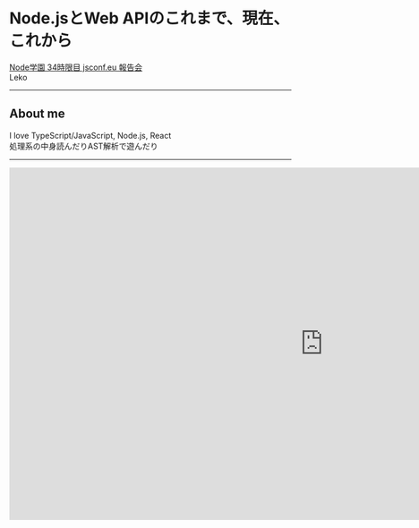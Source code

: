 

<Head>
  <Meta
    title="Node.jsとWeb APIのこれまで、現在、これから"
    description="Node学園 34時限目 jsconf.eu 報告会"
    slug="jsconf-eu-2019-nodejs-web-api"
    publishedAt={new Date(2019, 5, 27)}
  />
  <link href="https://fonts.googleapis.com/earlyaccess/notosansjapanese.css" rel="stylesheet" />
</Head>

# Node.jsとWeb APIのこれまで、現在、これから

[Node学園 34時限目 jsconf.eu 報告会](https://nodejs.connpass.com/event/134646/)  
Leko

---

## About me

<Bio />

I love TypeScript/JavaScript, Node.js, React  
処理系の中身読んだりAST解析で遊んだり

---

<iframe
  allowfullscreen
  width="1120"
  height="630"
  src="https://www.youtube.com/embed/XePfzVs852s?start=884&end=887&mute=1" 
  frameborder="0"
  allow="accelerometer; autoplay; encrypted-media; gyroscope; picture-in-picture"
/>

---

## Agenda

JSConf EU 2019のトーク  
[Joyee Cheung: Web APIs in Node.js Core: Past, Present, and Future](https://2019.jsconf.eu/joyee-cheung/web-apis-in-nodejs-core-past-present-and-future.html)  
のまとめです。

---


<img src="/assets/jsconf-eu-2019-nodejs-web-api/2019-06-24-10-51-33.png" width="100%" />

## トーク情報

- Slide: [talks/web-api-in-node-core.pdf at master · joyeecheung/talks](https://github.com/joyeecheung/talks/blob/master/jsconfeu_201906/web-api-in-node-core.pdf)
- Speaker + Transcript: [Joyee Cheung: Web APIs in Node.js Core: Past, Present, and Future](https://2019.jsconf.eu/joyee-cheung/web-apis-in-nodejs-core-past-present-and-future.html)

---

<img src="/assets/jsconf-eu-2019-nodejs-web-api/2019-06-26-01-20-54.png" width="100%" />

> &mdash; [talks/web-api-in-node-core.pdf at master · joyeecheung/talks](https://github.com/joyeecheung/talks/blob/master/jsconfeu_201906/web-api-in-node-core.pdf)

<Notes>
- いくつかの組み込み関数が最初からあった<br/>
- そのあとNodeが誕生。当時のWeb APIを実装<br/>
- スライド切り替える<br/>
</Notes>

---

<img src="/assets/jsconf-eu-2019-nodejs-web-api/2019-06-27-12-32-08.png" width="100%" />

> &mdash; [talks/web-api-in-node-core.pdf at master · joyeecheung/talks](https://github.com/joyeecheung/talks/blob/master/jsconfeu_201906/web-api-in-node-core.pdf)

<Notes>
- Node.jsの人気のため独自APIを拡充<br/>
- なぜ独自？<br/>
　- ブラウザと同じAPIを提供しても意味がない<br/>
　- ex. EventEmitter / EventTarget<br/>
- Web APIの一部だったURL, URLSearchParamsがNode.jsにも実装されました<br/>
</Notes>

---

## 似てるけど異なるAPI

ex. setTimeout, TextDecoder/StringDecoder

- 異なるAPIをそれぞれ覚えて使い分ける？否
- **Node.jsとWeb APIを近づける**
  - 認知的負担を削減
  - 学習用リソースが一元化される
  - （特に初学者の）混乱を減らす

<Notes>
他にもurlやquerystring、processに生えてるタイミングメソッドたちもそう
</Notes>

---

## Node.jsのWeb API実装状況

- Stable
  - URL, URLSearchParams
  - TextEncoder, TextDecoder
- Experimental
  - Worker Threads
  - Performance Timing API

> &mdash; [web-platform-tests/wpt: Test suites for Web platform specs — including WHATWG, W3C, and others](https://github.com/web-platform-tests/wpt)

<Notes>
StableはWPTでテストが書かれ、カバーされている<br/>
つまりWebの仕様にきちんと則っていることをテストしながら開発<br/>
安定したWeb APIはグローバルに生えており、ブラウザと同じように利用可能<br/>
<br/>
Experimentalなものはまだ組み込みモジュールとして提供されており、requireが必要
</Notes>

---

## 議論中のWeb API

- Streams API: [nodejs/whatwg-stream](https://github.com/nodejs/whatwg-stream), [MDN](https://developer.mozilla.org/en-US/docs/Web/API/Streams_API)
- **Fetch API**: [nodejs/node#27979](https://github.com/nodejs/node/pull/27979), [MDN](https://developer.mozilla.org/en-US/docs/Web/API/Fetch_API)

<img src="/assets/jsconf-eu-2019-nodejs-web-api/2019-06-26-02-30-52.png" width="70%" />

---

## Web APIをどう維持していくか

- Small core philosophy
  - 基本機能のみを提供
  - 独自APIの維持コスト削減
  - **Web APIはなるべく入れてく**
- 公式モジュール？コアで提供？
  - パフォーマンス最適化しやすい
  - 内部APIが必要な機能

---

## 実行コンテキストの差異

<img src="/assets/jsconf-eu-2019-nodejs-web-api/2019-06-26-02-43-06.png" width="80%" />

<Notes>
- 例えばFetchはIFはあくまで氷山の一角に過ぎない<br/>
- ただのHTTPクライアントのI/Fだと思ってはいけない<br/>
- その裏側の仕様まで考慮する必要がある<br/>
- 仕様通りにFetchを実装しようとしても、ほとんどの機能はNodeとセキュリティモデルが異なる<br/>
- 例えばCORS<br/>
- 技術的には可能だが、一部の機能だけを実装しガワだけ揃えても、<br/>
- プラットフォーム互換を失い、混乱を招く<br/>
</Notes>

---

## API互換性と根深さ

ex. Stream

- 度重なるバージョンアップ
- さらなる新バージョン（Bob Stream）が策定中
- 多くのAPIで内部的にStreamが使用されている
- Node.jsの内部APIをWHATWG Streamに置き換えることは困難

> &mdash; [Summit Topic: Bob Streams · Issue #172 · nodejs/summit](https://github.com/nodejs/summit/issues/172)  

---

<img src="/assets/jsconf-eu-2019-nodejs-web-api/2019-06-26-03-07-10.png" width="70%" />
<img src="/assets/jsconf-eu-2019-nodejs-web-api/2019-06-26-03-07-30.png" width="70%" />

<Notes>
- PRまず出す<br/>
- ここで多くの意義が唱えられ、場合によっては閉じられることもある<br/>
　- cryptoとかね<br/>
- 十分な興味関心、モチベが必要<br/>
- masterにマージされてからもイテレーションする<br/>
　- wptのテストを拡充してパスさせたりを繰り返す<br/>
- 実験的なAPIとしてリリースすることもある<br/>
　- WebWorkerとPerfTimingがそれ<br/>
</Notes>

---

# Summary

- NodeとWeb APIはゴールが違かった
- 多くのWeb APIが取り入れられている
- ワークフローを改善しより加速させていく

---

# Thanks

- GitHub: Leko
- Twitter: @L_e_k_o
- Blog: https://blog.leko.jp
- Other talks: https://talks.leko.jp
